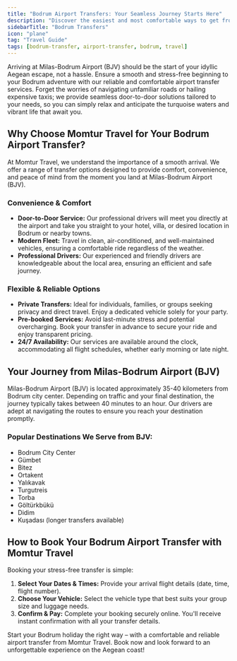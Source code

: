 ```yaml
---
title: "Bodrum Airport Transfers: Your Seamless Journey Starts Here"
description: "Discover the easiest and most comfortable ways to get from Milas-Bodrum Airport (BJV) to your destination in Bodrum, ensuring a stress-free start to your Aegean escape."
sidebarTitle: "Bodrum Transfers"
icon: "plane"
tag: "Travel Guide"
tags: [bodrum-transfer, airport-transfer, bodrum, travel]
---
```


Arriving at Milas-Bodrum Airport (BJV) should be the start of your idyllic Aegean escape, not a hassle. Ensure a smooth and stress-free beginning to your Bodrum adventure with our reliable and comfortable airport transfer services. Forget the worries of navigating unfamiliar roads or hailing expensive taxis; we provide seamless door-to-door solutions tailored to your needs, so you can simply relax and anticipate the turquoise waters and vibrant life that await you.

## Why Choose Momtur Travel for Your Bodrum Airport Transfer?

At Momtur Travel, we understand the importance of a smooth arrival. We offer a range of transfer options designed to provide comfort, convenience, and peace of mind from the moment you land at Milas-Bodrum Airport (BJV).

### Convenience & Comfort

*   **Door-to-Door Service:** Our professional drivers will meet you directly at the airport and take you straight to your hotel, villa, or desired location in Bodrum or nearby towns.
*   **Modern Fleet:** Travel in clean, air-conditioned, and well-maintained vehicles, ensuring a comfortable ride regardless of the weather.
*   **Professional Drivers:** Our experienced and friendly drivers are knowledgeable about the local area, ensuring an efficient and safe journey.

### Flexible & Reliable Options

*   **Private Transfers:** Ideal for individuals, families, or groups seeking privacy and direct travel. Enjoy a dedicated vehicle solely for your party.
*   **Pre-booked Services:** Avoid last-minute stress and potential overcharging. Book your transfer in advance to secure your ride and enjoy transparent pricing.
*   **24/7 Availability:** Our services are available around the clock, accommodating all flight schedules, whether early morning or late night.

## Your Journey from Milas-Bodrum Airport (BJV)

Milas-Bodrum Airport (BJV) is located approximately 35-40 kilometers from Bodrum city center. Depending on traffic and your final destination, the journey typically takes between 40 minutes to an hour. Our drivers are adept at navigating the routes to ensure you reach your destination promptly.

### Popular Destinations We Serve from BJV:

*   Bodrum City Center
*   Gümbet
*   Bitez
*   Ortakent
*   Yalıkavak
*   Turgutreis
*   Torba
*   Göltürkbükü
*   Didim
*   Kuşadası (longer transfers available)

## How to Book Your Bodrum Airport Transfer with Momtur Travel

Booking your stress-free transfer is simple:

1.  **Select Your Dates & Times:** Provide your arrival flight details (date, time, flight number).
2.  **Choose Your Vehicle:** Select the vehicle type that best suits your group size and luggage needs.
3.  **Confirm & Pay:** Complete your booking securely online. You'll receive instant confirmation with all your transfer details.

Start your Bodrum holiday the right way – with a comfortable and reliable airport transfer from Momtur Travel. Book now and look forward to an unforgettable experience on the Aegean coast!